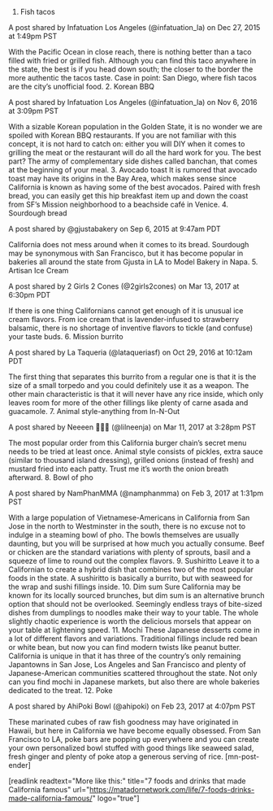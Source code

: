 1. Fish tacos





A post shared by Infatuation Los Angeles (@infatuation_la) on Dec 27, 2015 at 1:49pm PST



With the Pacific Ocean in close reach, there is nothing better than a taco filled with fried or grilled fish. Although you can find this taco anywhere in the state, the best is if you head down south; the closer to the border the more authentic the tacos taste. Case in point: San Diego, where fish tacos are the city’s unofficial food.
2. Korean BBQ





A post shared by Infatuation Los Angeles (@infatuation_la) on Nov 6, 2016 at 3:09pm PST



With a sizable Korean population in the Golden State, it is no wonder we are spoiled with Korean BBQ restaurants. If you are not familiar with this concept, it is not hard to catch on: either you will DIY when it comes to grilling the meat or the restaurant will do all the hard work for you. The best part? The army of complementary side dishes called banchan, that comes at the beginning of your meal.
3. Avocado toast
It is rumored that avocado toast may have its origins in the Bay Area, which makes sense since California is known as having some of the best avocados. Paired with fresh bread, you can easily get this hip breakfast item up and down the coast from SF’s Mission neighborhood to a beachside café in Venice.
4. Sourdough bread





A post shared by @gjustabakery on Sep 6, 2015 at 9:47am PDT



California does not mess around when it comes to its bread. Sourdough may be synonymous with San Francisco, but it has become popular in bakeries all around the state from Gjusta in LA to Model Bakery in Napa.
5. Artisan Ice Cream





A post shared by 2 Girls 2 Cones (@2girls2cones) on Mar 13, 2017 at 6:30pm PDT



If there is one thing Californians cannot get enough of it is unusual ice cream flavors. From ice cream that is lavender-infused to strawberry balsamic, there is no shortage of inventive flavors to tickle (and confuse) your taste buds.
6. Mission burrito





A post shared by La Taqueria (@lataqueriasf) on Oct 29, 2016 at 10:12am PDT



The first thing that separates this burrito from a regular one is that it is the size of a small torpedo and you could definitely use it as a weapon. The other main characteristic is that it will never have any rice inside, which only leaves room for more of the other fillings like plenty of carne asada and guacamole.
7. Animal style-anything from In-N-Out





A post shared by Neeeen &#x1f351;&#x1f1ee;&#x1f1f9; (@lilneenja) on Mar 11, 2017 at 3:28pm PST



The most popular order from this California burger chain’s secret menu needs to be tried at least once. Animal style consists of pickles, extra sauce (similar to thousand
island dressing), grilled onions (instead of fresh) and mustard fried into each patty. Trust me it’s worth the onion breath afterward.
8. Bowl of pho





A post shared by NamPhanMMA (@namphanmma) on Feb 3, 2017 at 1:31pm PST



With a large population of Vietnamese-Americans in California from San Jose in the north to Westminster in the south, there is no excuse not to indulge in a steaming bowl of pho. The bowls themselves are usually daunting, but you will be surprised at how much you actually consume. Beef or chicken are the standard variations with plenty of sprouts, basil and a squeeze of lime to round out the complex flavors.
9. Sushiritto
Leave it to a Californian to create a hybrid dish that combines two of the most popular foods in the state. A sushiritto is basically a burrito, but with seaweed for the wrap and sushi fillings inside.
10. Dim sum
Sure California may be known for its locally sourced brunches, but dim sum is an alternative brunch option that should not be overlooked. Seemingly endless trays of bite-sized dishes from dumplings to noodles make their way to your table. The whole slightly chaotic experience is worth the delicious morsels that appear on your table at lightening speed.
11. Mochi
These Japanese desserts come in a lot of different flavors and variations. Traditional fillings include red bean or white bean, but now you can find modern twists like peanut butter. California is unique in that it has three of the country’s only remaining Japantowns in San Jose, Los Angeles and San Francisco and plenty of Japanese-American communities scattered throughout the state. Not only can you find mochi in Japanese markets, but also there are whole bakeries dedicated to the treat.
12. Poke





A post shared by AhiPoki Bowl (@ahipoki) on Feb 23, 2017 at 4:07pm PST



These marinated cubes of raw fish goodness may have originated in Hawaii, but here in California we have become equally obsessed. From San Francisco to LA, poke bars are popping up everywhere and you can create your own personalized bowl stuffed with good things like seaweed salad, fresh ginger and plenty of poke atop a generous serving of rice. [mn-post-ender]

[readlink readtext="More like this:" title="7 foods and drinks that made California famous" url="https://matadornetwork.com/life/7-foods-drinks-made-california-famous/" logo="true"]